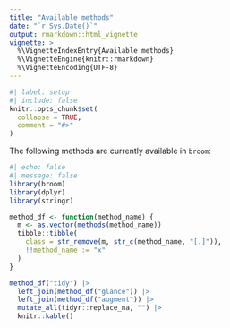 ```yaml
---
title: "Available methods"
date: "`r Sys.Date()`"
output: rmarkdown::html_vignette
vignette: >
  %\VignetteIndexEntry{Available methods}
  %\VignetteEngine{knitr::rmarkdown}
  %\VignetteEncoding{UTF-8}
---
```


```r
#| label: setup
#| include: false
knitr::opts_chunk$set(
  collapse = TRUE,
  comment = "#>"
)
```

The following methods are currently available in `broom`:


```R
#| echo: false
#| message: false
library(broom)
library(dplyr)
library(stringr)

method_df <- function(method_name) {
  m <- as.vector(methods(method_name))
  tibble::tibble(
    class = str_remove(m, str_c(method_name, "[.]")),
    !!method_name := "x"
  )
}

method_df("tidy") |>
  left_join(method_df("glance")) |>
  left_join(method_df("augment")) |>
  mutate_all(tidyr::replace_na, "") |>
  knitr::kable()
```
